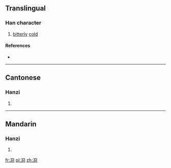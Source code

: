 ==Translingual==

===Han character===
{{Han char|rn=15|rad=冫|as=07|sn=9|four=|canj=戈一月金口 (IMBCR)|ids=⿰[[冫]][[冏]]}}

# [[bitter]]ly [[cold]]

====References====
* {{Han ref|kx=0132.290|hdz=10297.220|uh=34CF|ud=13519}}

----

==Cantonese==

===Hanzi===
{{yue-hanzi|jyut=[[gwing2]]|y=gwing2}}

# {{defn|lang=yue|sort=冫07}}

----

==Mandarin==

===Hanzi===
{{cmn-hanzi|pin=[[jiǒng]] ([[jiong3]])|wg=chiung<sup>3</sup>}}

# {{defn|lang=cmn|sort=冫07}}

[[fr:㓏]]
[[pl:㓏]]
[[zh:㓏]]